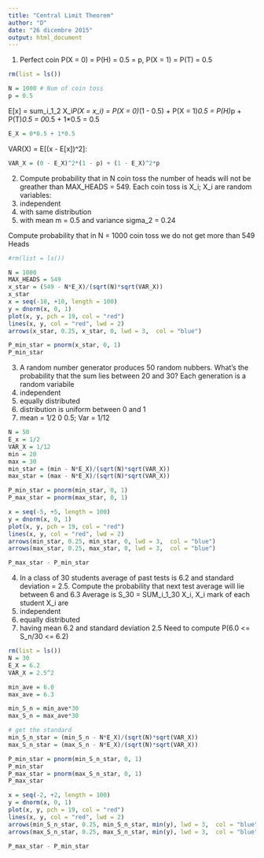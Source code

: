 ---
title: "Central Limit Theorem"
author: "D"
date: "26 dicembre 2015"
output: html_document
---
1. Perfect coin P(X = 0) = P(H) = 0.5 = p, P(X = 1) = P(T) = 0.5
```{r}
rm(list = ls())

N = 1000 # Num of coin toss
p = 0.5

```
E[x] = sum_i_1_2 X_i*P(X = x_i) = P(X = 0)*(1 - 0.5)  + P(X = 1)*0.5 = P(H)*p + P(T)*0.5 = 0*0.5 + 1*0.5 = 0.5
```{r}
E_X = 0*0.5 + 1*0.5

```

VAR(X) = E[(x - E[x])^2]:
```{r}
VAR_X = (0 - E_X)^2*(1 - p) + (1 - E_X)^2*p

```

2. Compute probability that in N coin toss the number of heads will not be greather than MAX_HEADS = 549. Each coin toss is X_i; X_i are random variables:
1. independent
2. with same distribution
3. with mean m = 0.5 and variance sigma_2 = 0.24

Compute probability that in N = 1000 coin toss we do not get more than 549 Heads
```{r}
#rm(list = ls())

N = 1000
MAX_HEADS = 549
x_star = (549 - N*E_X)/(sqrt(N)*sqrt(VAR_X))
x_star
x = seq(-10, +10, length = 100)
y = dnorm(x, 0, 1)
plot(x, y, pch = 19, col = "red")
lines(x, y, col = "red", lwd = 2)
arrows(x_star, 0.25, x_star, 0, lwd = 3,  col = "blue")

P_min_star = pnorm(x_star, 0, 1)
P_min_star
```

3. A random number generator produces 50 random nubbers.
What's the probability that the sum lies between 20 and 30?
Each generation is a random variabile
1. independent
2. equally distributed
3. distribution is uniform between 0 and 1
4. mean = 1/2 0 0.5; Var = 1/12
```{r}
N = 50
E_x = 1/2
VAR_X = 1/12
min = 20
max = 30
min_star = (min - N*E_X)/(sqrt(N)*sqrt(VAR_X))
max_star = (max - N*E_X)/(sqrt(N)*sqrt(VAR_X))

P_min_star = pnorm(min_star, 0, 1)
P_max_star = pnorm(max_star, 0, 1)

x = seq(-5, +5, length = 100)
y = dnorm(x, 0, 1)
plot(x, y, pch = 19, col = "red")
lines(x, y, col = "red", lwd = 2)
arrows(min_star, 0.25, min_star, 0, lwd = 3,  col = "blue")
arrows(max_star, 0.25, max_star, 0, lwd = 3,  col = "blue")

P_max_star - P_min_star
```


4. In a class of 30 students average of past tests is 6.2 and standard deviation = 2.5. Compute the probability that next test average will lie between 6 and 6.3
Average is S_30 = SUM_i_1_30 X_i, X_i mark of each student
X_i are
1. independent
2. equally distributed
3. having mean 6.2 and standard deviation 2.5
Need to compute P(6.0 <= S_n/30 <= 6.2)
```{r}
rm(list = ls())
N = 30
E_X = 6.2
VAR_X = 2.5^2

min_ave = 6.0
max_ave = 6.3

min_S_n = min_ave*30
max_S_n = max_ave*30

# get the standard
min_S_n_star = (min_S_n - N*E_X)/(sqrt(N)*sqrt(VAR_X))
max_S_n_star = (max_S_n - N*E_X)/(sqrt(N)*sqrt(VAR_X))

P_min_star = pnorm(min_S_n_star, 0, 1)
P_min_star
P_max_star = pnorm(max_S_n_star, 0, 1)
P_max_star

x = seq(-2, +2, length = 100)
y = dnorm(x, 0, 1)
plot(x, y, pch = 19, col = "red")
lines(x, y, col = "red", lwd = 2)
arrows(min_S_n_star, 0.25, min_S_n_star, min(y), lwd = 3,  col = "blue")
arrows(max_S_n_star, 0.25, max_S_n_star, min(y), lwd = 3,  col = "blue")

P_max_star - P_min_star

```
